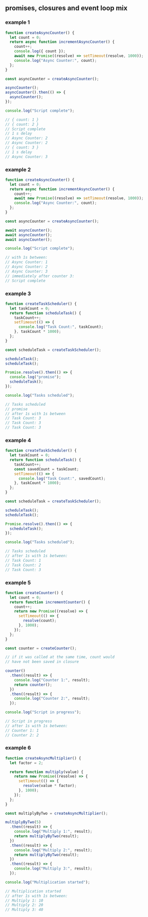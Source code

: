 
## promises, closures and event loop mix

### example 1

```js
function createAsyncCounter() {
  let count = 0;
  return async function incrementAsyncCounter() {
    count++;
    console.log({ count });
    await new Promise((resolve) => setTimeout(resolve, 1000));
    console.log("Async Counter:", count);
  };
}

const asyncCounter = createAsyncCounter();

asyncCounter();
asyncCounter().then(() => {
  asyncCounter();
});

console.log("Script complete");

// { count: 1 }
// { count: 2 }
// Script complete
// 1 s delay
// Async Counter: 2
// Async Counter: 2
// { count: 3 }
// 1 s delay
// Async Counter: 3
```

### example 2

```js
function createAsyncCounter() {
  let count = 0;
  return async function incrementAsyncCounter() {
    count++;
    await new Promise((resolve) => setTimeout(resolve, 1000));
    console.log("Async Counter:", count);
  };
}

const asyncCounter = createAsyncCounter();

await asyncCounter();
await asyncCounter();
await asyncCounter();

console.log("Script complete");

// with 1s between:
// Async Counter: 1
// Async Counter: 2
// Async Counter: 3
// immediately after counter 3:
// Script complete
```

### example 3

```js
function createTaskScheduler() {
  let taskCount = 0;
  return function scheduleTask() {
    taskCount++;
    setTimeout(() => {
      console.log("Task Count:", taskCount);
    }, taskCount * 1000);
  };
}

const scheduleTask = createTaskScheduler();

scheduleTask();
scheduleTask();

Promise.resolve().then(() => {
  console.log("promise");
  scheduleTask();
});

console.log("Tasks scheduled");

// Tasks scheduled
// promise
// after 1s with 1s between
// Task Count: 3
// Task Count: 3
// Task Count: 3
```

### example 4

```js
function createTaskScheduler() {
  let taskCount = 0;
  return function scheduleTask() {
    taskCount++;
    const savedCount = taskCount;
    setTimeout(() => {
      console.log("Task Count:", savedCount);
    }, taskCount * 1000);
  };
}

const scheduleTask = createTaskScheduler();

scheduleTask();
scheduleTask();

Promise.resolve().then(() => {
  scheduleTask();
});

console.log("Tasks scheduled");

// Tasks scheduled
// after 1s with 1s between:
// Task Count: 1
// Task Count: 2
// Task Count: 3
```

### example 5

```js
function createCounter() {
  let count = 0;
  return function incrementCounter() {
    count++;
    return new Promise((resolve) => {
      setTimeout(() => {
        resolve(count);
      }, 1000);
    });
  };
}

const counter = createCounter();

// if it was called at the same time, count would
// have not been saved in closure

counter()
  .then((result) => {
    console.log("Counter 1:", result);
    return counter();
  })
  .then((result) => {
    console.log("Counter 2:", result);
  });

console.log("Script in progress");

// Script in progress
// after 1s with 1s between:
// Counter 1: 1
// Counter 2: 2
```

### example 6

```js
function createAsyncMultiplier() {
  let factor = 2;

  return function multiply(value) {
    return new Promise((resolve) => {
      setTimeout(() => {
        resolve(value * factor);
      }, 1000);
    });
  };
}

const multiplyByTwo = createAsyncMultiplier();

multiplyByTwo(5)
  .then((result) => {
    console.log("Multiply 1:", result);
    return multiplyByTwo(result);
  })
  .then((result) => {
    console.log("Multiply 2:", result);
    return multiplyByTwo(result);
  })
  .then((result) => {
    console.log("Multiply 3:", result);
  });

console.log("Multiplication started");

// Multiplication started
// after 1s with 1s between:
// Multiply 1: 10
// Multiply 2: 20
// Multiply 3: 40
```
